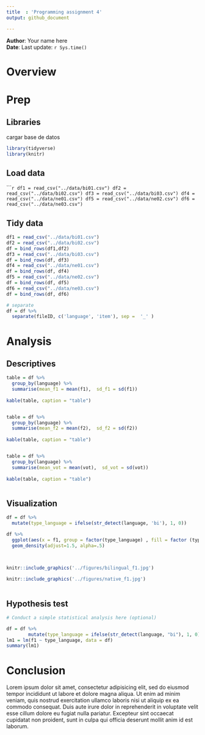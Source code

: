 ```yaml
---
title  : 'Programming assignment 4'
output: github_document

---
```


**Author**: Your name here  
**Date**: Last update: `r Sys.time()`


# Overview

<!-- 
 Kluender and Lotto (2014) stated that the longer the delay between release and the onset of voicing the higher the frequency of F1 onset since resonance frequency of F1 increases following release as the articulators move away from occlusion. Since VOT in Spanish are longer than English, it is possible to state that bilingual Spanish-English will have loger VOT than native English, therefore, the present report test the hypothesys that Spanish-English bilinguals produce higher F1  than English native speakers after the release of voiceless stop consonant.
. 
-->


# Prep

## Libraries
cargar base de datos 
```r
library(tidyverse)
library(knitr)

```


## Load data

``````r


df1 = read_csv("../data/bi01.csv")
df2 = read_csv("../data/bi02.csv")
df3 = read_csv("../data/bi03.csv")
df4 = read_csv("../data/ne01.csv")
df5 = read_csv("../data/ne02.csv")
df6 = read_csv("../data/ne03.csv")
```

## Tidy data

```r
df1 = read_csv("../data/bi01.csv")
df2 = read_csv("../data/bi02.csv")
df = bind_rows(df1,df2)
df3 = read_csv("../data/bi03.csv")
df = bind_rows(df, df3)
df4 = read_csv("../data/ne01.csv")
df = bind_rows(df, df4)
df5 = read_csv("../data/ne02.csv")
df = bind_rows(df, df5)
df6 = read_csv("../data/ne03.csv")
df = bind_rows(df, df6)

# separate 
df = df %>%
  separate(fileID, c('language', 'item'), sep =  '_' )

```

# Analysis

## Descriptives

```r

table = df %>%   
  group_by(language) %>%  
  summarise(mean_f1 = mean(f1),  sd_f1 = sd(f1))
  
kable(table, caption = "table")


table = df %>%   
  group_by(language) %>%  
  summarise(mean_f2 = mean(f2),  sd_f2 = sd(f2))
  
kable(table, caption = "table")


table = df %>%   
  group_by(language) %>%  
  summarise(mean_vot = mean(vot),  sd_vot = sd(vot))
  
kable(table, caption = "table")



```

## Visualization



```r

df = df %>%
  mutate(type_language = ifelse(str_detect(language, 'bi'), 1, 0))

df %>%
  ggplot(aes(x = f1, group = factor(type_language) , fill = factor (type_language))) +
  geom_density(adjust=1.5, alpha=.5)
 

 
knitr::include_graphics('../figures/bilingual_f1.jpg')

knitr::include_graphics('../figures/native_f1.jpg')



```



## Hypothesis test

```r
# Conduct a simple statistical analysis here (optional)

df = df %>%
        mutate(type_language = ifelse(str_detect(language, "bi"), 1, 0))
lm1 = lm(f1 ~ type_language, data = df)
summary(lm1)

```


# Conclusion

<!-- 
Revisit your hypotheses (refer to plots, figures, tables, statistical tests, 
etc.)

Reflect on the entire process. 
What did you enjoy? What did you hate? What did you learn? 
What would you do differently?
-->

Lorem ipsum dolor sit amet, consectetur adipisicing elit, sed do eiusmod
tempor incididunt ut labore et dolore magna aliqua. Ut enim ad minim veniam,
quis nostrud exercitation ullamco laboris nisi ut aliquip ex ea commodo
consequat. Duis aute irure dolor in reprehenderit in voluptate velit esse
cillum dolore eu fugiat nulla pariatur. Excepteur sint occaecat cupidatat non
proident, sunt in culpa qui officia deserunt mollit anim id est laborum.

</br></br>
